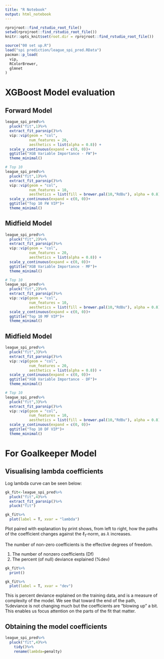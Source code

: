 ```yaml
---
title: "R Notebook"
output: html_notebook
---
```


```r
rprojroot::find_rstudio_root_file()
setwd(rprojroot::find_rstudio_root_file())
knitr::opts_knit$set(root.dir = rprojroot::find_rstudio_root_file())

source("00 set up.R")
load("spi prediction/league_spi_pred.RData")
pacman::p_load(
  vip,
  RColorBrewer,
  glmnet
)
```

# XGBoost Model evaluation 

## Forward Model
```r
league_spi_pred%>%
  pluck("fit",1)%>%
  extract_fit_parsnip()%>%
  vip::vip(geom = "col", 
           num_features = 20,
           aesthetics = list(alpha = 0.8)) +
  scale_y_continuous(expand = c(0, 0))+
  ggtitle("XGB Variable Importance - FW")+
  theme_minimal()

# Top 10 
league_spi_pred%>%
  pluck("fit",1)%>%
  extract_fit_parsnip()%>%
  vip::vip(geom = "col", 
           num_features = 10,
           aesthetics = list(fill = brewer.pal(10,"RdBu"), alpha = 0.8)) +
  scale_y_continuous(expand = c(0, 0))+
  ggtitle("Top 10 FW VIP")+
  theme_minimal()
```

## Midfield Model
```r
league_spi_pred%>%
  pluck("fit",2)%>%
  extract_fit_parsnip()%>%
  vip::vip(geom = "col", 
           num_features = 20,
           aesthetics = list(alpha = 0.8)) +
  scale_y_continuous(expand = c(0, 0))+
  ggtitle("XGB Variable Importance - MF")+
  theme_minimal()

# Top 10 
league_spi_pred%>%
  pluck("fit",2)%>%
  extract_fit_parsnip()%>%
  vip::vip(geom = "col", 
           num_features = 10,
           aesthetics = list(fill = brewer.pal(10,"RdBu"), alpha = 0.8)) +
  scale_y_continuous(expand = c(0, 0))+
  ggtitle("Top 10 MF VIP")+
  theme_minimal()
```

## Midfield Model
```r
league_spi_pred%>%
  pluck("fit",3)%>%
  extract_fit_parsnip()%>%
  vip::vip(geom = "col", 
           num_features = 20,
           aesthetics = list(alpha = 0.8)) +
  scale_y_continuous(expand = c(0, 0))+
  ggtitle("XGB Variable Importance - DF")+
  theme_minimal()

# Top 10 
league_spi_pred%>%
  pluck("fit",3)%>%
  extract_fit_parsnip()%>%
  vip::vip(geom = "col", 
           num_features = 10,
           aesthetics = list(fill = brewer.pal(10,"RdBu"), alpha = 0.8)) +
  scale_y_continuous(expand = c(0, 0))+
  ggtitle("Top 10 DF VIP")+
  theme_minimal()
```

# For Goalkeeper Model

## Visualising lambda coefficients ####

Log lambda curve can be seen below:

```r
gk_fit<-league_spi_pred%>%
  pluck("fit",4)%>%
  extract_fit_parsnip()%>%
  pluck("fit")

gk_fit%>%
  plot(label = T, xvar = "lambda")
```

Plot paired with explanation by print shows, from left to right, how the paths of the coefficient changes against the $\ell_1$-norm, as $\lambda$ increases.

The number of non-zero coefficients is the effective degrees of freedom.

1. The number of nonzero coefficients (Df)
2. The percent (of null) deviance explained (%dev)

```r
gk_fit%>%
  print()

gk_fit%>%
  plot(label = T, xvar = "dev")
```

This is percent deviance explained on the training data, and is a measure of complexity of the model. We see that toward the end of the path, %deviance is not changing much but the coefficients are “blowing up” a bit. This enables us focus attention on the parts of the fit that matter.

## Obtaining the model coefficients
```r
league_spi_pred%>%
  pluck("fit",4)%>%
    tidy()%>%
    rename(lambda=penalty) 
```

